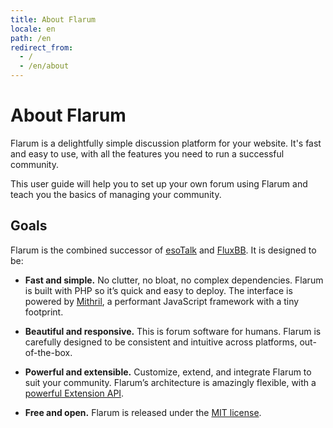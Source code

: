 ```yaml
---
title: About Flarum
locale: en
path: /en
redirect_from:
  - /
  - /en/about
---
```


# About Flarum

Flarum is a delightfully simple discussion platform for your website. It's fast and easy to use, with all the features you need to run a successful community.

This user guide will help you to set up your own forum using Flarum and teach you the basics of managing your community.

## Goals

Flarum is the combined successor of [esoTalk](https://github.com/esotalk/esoTalk) and [FluxBB](https://fluxbb.org). It is designed to be:

- **Fast and simple.** No clutter, no bloat, no complex dependencies. Flarum is built with PHP so it’s quick and easy to deploy. The interface is powered by [Mithril](https://mithril.js.org), a performant JavaScript framework with a tiny footprint.

- **Beautiful and responsive.** This is forum software for humans. Flarum is carefully designed to be consistent and intuitive across platforms, out-of-the-box.

- **Powerful and extensible.** Customize, extend, and integrate Flarum to suit your community. Flarum’s architecture is amazingly flexible, with a [powerful Extension API](/extend/).

- **Free and open.** Flarum is released under the [MIT license](https://github.com/flarum/flarum/blob/master/LICENSE).
